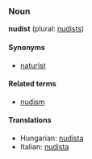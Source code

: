 ===Noun===
'''nudist''' (plural: [[nudists]])

====Synonyms====
*[[naturist]]

====Related terms====
*[[nudism]]

====Translations====
*Hungarian: [[nudista]]
*Italian: [[nudista]]